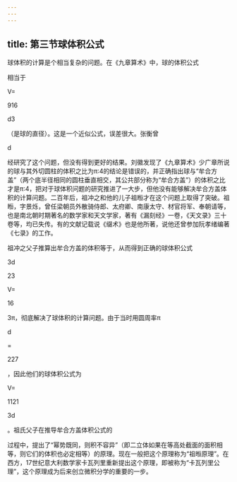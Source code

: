 ```yaml
---
---
---
```

title: 第三节球体积公式
---



球体积的计算是个相当复杂的问题。在《九章算术》中，球的体积公式

相当于

V=

916

d3

（是球的直径）。这是一个近似公式，误差很大。张衡曾

d

经研究了这个问题，但没有得到更好的结果。刘徽发现了《九章算术》少广章所说的球与其外切圆柱的体积之比为π∶4的结论是错误的，并正确指出球与“牟合方盖”（两个底半径相同的圆柱垂直相交，其公共部分称为“牟合方盖”）的体积之比才是π∶4，把对于球体积问题的研究推进了一大步，但他没有能够解决牟合方盖体积的计算问题。二百年后，祖冲之和他的儿子祖暅才在这个问题上取得了突破。祖暅，字景烁，曾任梁朝员外散骑侍郎、太府卿、南康太守、材官将军、奉朝请等，也是南北朝时期著名的数学家和天文学家，著有《漏刻经》一卷，《天文录》三十卷等，均已失传。有的文献记载说《缀术》也是他所著，说他还曾参加阮孝绪编著《七录》的工作。

祖冲之父子推算出牟合方盖的体积等于，从而得到正确的球体积公式

3d

23

V=

16

3π，彻底解决了球体积的计算问题。由于当时用圆周率π

d

=

227

，因此他们的球体积公式为

V=

1121

3d

。祖氏父子在推导牟合方盖体积公式的

过程中，提出了“幂势既同，则积不容异”（即二立体如果在等高处截面的面积相等，则它们的体积也必定相等）的原理。现在一般把这个原理称为“祖暅原理”。在西方，17世纪意大利数学家卡瓦列里重新提出这个原理，即被称为“卡瓦列里公理”，这个原理成为后来创立微积分学的重要的一步。